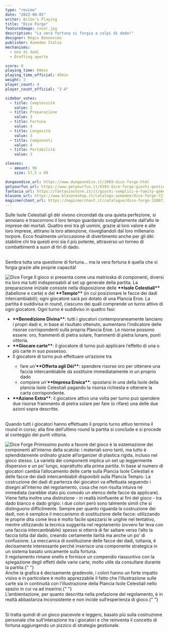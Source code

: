 ```yaml
---
type: "review"
date: "2022-08-05"
writer: Bilbo's Playing
title: "Dice Forge"
featureImage: cover.jpg
description: "La vera fortuna si forgia a colpi di dado!"
designer: Régis Bonnessée
publisher: Asmodee Italia
mechanisms:
  - Uso di dadi
  - Drafting aperto

score: 8
playing_time: 60min
playing_time_official: 45min
weight: 2
player_count: 4
player_count_official: "2-4"

sidebar_votes:
  - title: Complessità
    value: 2
  - title: Preparazione
    value: 3
  - title: Fortuna
    value: 4
  - title: Longevità
    value: 3
  - title: Componenti
    value: 4
  - title: Portabilità
    value: 3

sleeves:
  - amount: 96
    size: 57,5 x 89

dungeondice_url: https://www.dungeondice.it/2069-dice-forge.html
getyourfun_url: https://www.getyourfun.it/0183-dice-forge-giochi-gestionali.html
fantasia_url: https://fantasiastore.it/it/giochi-semplici-e-family-games/232-dice-forge.html
blasone_url: https://www.blasoneshop.it/catalogo-asmodee/dice-forge-72-1825
magicmerchant_url: https://magicmerchant.it/catalogue/dice-forge-32097/
---
```


<Setting>
Sulle Isole Celestiali gli dèi vivono circondati da una quieta perfezione, si annoiano e trascorrono il loro tempo guardando svogliatamente dall’alto le imprese dei mortali. 
Quattro eroi tra gli uomini, grazie al loro valore e alle loro imprese, attirano la loro attenzione, risvegliandoli dal loro millenario torpore. Ecco finalmente un’occasione di divertimento anche per gli dèi: stabilire chi tra questi eroi sia il più potente, attraverso un torneo di combattimenti a suon di tiri di dado.

<br/>Sembra tutta una questione di fortuna… ma la vera fortuna è quella che si forgia grazie alle proprie capacità!
</Setting>

<img src="./game1.jpg" alt="Dice Forge" />

<Rules>
Il gioco si presenta come una matrioska di componenti, diversi tra loro ma tutti indispensabili al set up generale della partita. La preparazione iniziale consiste nella disposizione delle <strong>**Isole Celestiali**</strong> (tabellone e carte) e del <strong>**Tempio**</strong>  (in cui posizionare le facce dei dadi intercambiabili); ogni giocatore sarà poi dotato di una Plancia Eroe.
La partita è suddivisa in round, ciascuno dei quali comprende un turno attivo di ogni giocatore. 
Ogni turno è suddiviso in quattro fasi:
<ul>
<li><strong>**Benedizione Divina**</strong>: tutti i giocatori contemporaneamente lanciano i propri dadi e, in base al risultato ottenuto, aumentano l’indicatore delle risorse corrispondenti sulla propria Plancia Eroe. Le risorse possono essere: oro, frammenti di pietra solare, frammenti di pietra lunare, punti vittoria.</li>
<li><strong>**Giocare carte**</strong>: il giocatore di turno può applicare l’effetto di una o più carte in suo possesso.</li>
<li>Il giocatore di turno può effettuare un’azione tra</li>
<ul><li>fare un’<strong>**Offerta agli Dèi**</strong>: spendere risorse oro per ottenere una faccia intercambiabile da sostituire immediatamente in un proprio dado</li>
<li>compiere un’<strong>**Impresa Eroica**</strong>: spostarsi in una della Isole della plancia Isole Celestiali pagando la risorsa richiesta e ottenere la carta corrispondente.</li>
</ul>
<li><strong>**Azione Extra**</strong>: il giocatore attivo una volta per turno può spendere due risorse frammento di pietra solare per fare (o rifare) una delle due azioni sopra descritte.</li>
</ul>

<br/>Quando tutti i giocatori hanno effettuato il proprio turno attivo termina il round in corso; alla fine dell’ultimo round la partita si conclude e si procede al conteggio dei punti vittoria.
</Rules>

<img src="./game2.jpg" alt="Dice Forge" />

<Feedback>
Primissimo punto a favore del gioco è la sistemazione dei componenti all’interno della scatola: i materiali sono tanti, ma tutto è splendidamente ordinato grazie all’organizer di plastica rigida, incluso nel gioco stesso. 
La varietà dei componenti implica un set up leggermente dispersivo e un po’ lungo, soprattutto alla prima partita. In base al numero di giocatori cambia l’allocamento delle carte sulla Plancia Isole Celestiali e delle facce dei dadi intercambiabili disponibili sulla Plancia Tempio. 
La costruzione dei dadi di partenza dei giocatori va effettuata seguendo i disegni all’interno del regolamento, cosa che non risulta intuiva né immediata (sarebbe stato più comodo un elenco delle facce da applicare). Viene fatta inoltre una distinzione - in realtà ininfluente ai fini del gioco - tra dado bianco e dado grigio: i due colori però sono talmente simili che si distinguono difficilmente. 
Sempre per quanto riguarda la costruzione dei dadi, non è semplice il meccanismo di sostituzione delle facce: utilizzando le proprie dita come leva è molto facile spezzarsi le unghie nel tentativo, mentre utilizzando la tecnica suggerita nel regolamento (ovvero far leva con una faccia intercambiabile) spesso si otterrà di far saltare verso l’alto la faccia tolta dal dado, creando certamente ilarità ma anche un po’ di confusione. 
La meccanica di sostituzione delle facce dei dadi, tuttavia, è decisamente interessante perché inserisce una componente strategica in un sistema basato unicamente sulla fortuna.

<br />
Il regolamento rimane snello e fornisce un compendio riassuntivo con la spiegazione
degli effetti delle varie carte, molto utile da consultare durante la partita.{" "}

<br />
Anche la grafica è decisamente gradevole, i colori hanno un forte impatto visivo
e in particolare è molto apprezzabile il fatto che l’illustrazione sulle carte sia
in continuità con l’illustrazione della Plancia Isole Celestiali nello spazio in
cui va ad inserirsi.{" "}

<br />
L’ambientazione, per quanto descritta nella prefazione del regolamento, è in realtà
abbastanza inconsistente e non incide sull’esperienza di gioco.{" "}

<br/>Si tratta quindi di un gioco piacevole e leggero, basato più sulla costruzione personale che sull’interazione tra i giocatori e che reinventa il concetto di fortuna aggiungendo un pizzico di strategia gestionale.
</Feedback>

<Instagram id="Cg39-zUDHox" />

